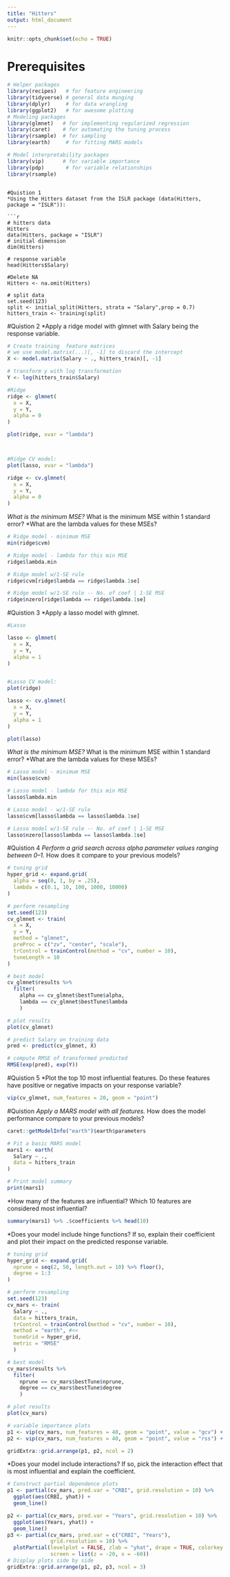 ```yaml
---
title: "Hitters"
output: html_document
---
```


```r
knitr::opts_chunk$set(echo = TRUE)
```

# Prerequisites


```r
# Helper packages
library(recipes)   # for feature engineering
library(tidyverse) # general data munging
library(dplyr)     # for data wrangling
library(ggplot2)   # for awesome plotting
# Modeling packages
library(glmnet)   # for implementing regularized regression
library(caret)    # for automating the tuning process
library(rsample)  # for sampling
library(earth)     # for fitting MARS models

# Model interpretability packages
library(vip)      # for variable importance
library(pdp)       # for variable relationships
library(rsample)
```
```

#Quistion 1
*Using the Hitters dataset from the ISLR package (data(Hitters, package = "ISLR")):

```r
# hitters data
Hitters
data(Hitters, package = "ISLR")
# initial dimension
dim(Hitters)

# response variable
head(Hitters$Salary)

#Delete NA
Hitters <- na.omit(Hitters)

# split data
set.seed(123)
split <- initial_split(Hitters, strata = "Salary",prop = 0.7)
hitters_train <- training(split)

```
#Quistion 2
*Apply a ridge model with glmnet with Salary being the response variable.

```r
# Create training  feature matrices
# we use model.matrix(...)[, -1] to discard the intercept
X <- model.matrix(Salary ~ ., hitters_train)[, -1]

# transform y with log transformation
Y <- log(hitters_train$Salary)

#Ridge
ridge <- glmnet(
  x = X,
  y = Y,
  alpha = 0
)

plot(ridge, xvar = "lambda")



#Ridge CV model:
plot(lasso, xvar = "lambda")

ridge <- cv.glmnet(
  x = X,
  y = Y,
  alpha = 0
)

```
*What is the minimum MSE?
*What is the minimum MSE within 1 standard error?
*What are the lambda values for these MSEs?
```r
# Ridge model - minimum MSE
min(ridge$cvm)

# Ridge model - lambda for this min MSE
ridge$lambda.min 

# Ridge model w/1-SE rule
ridge$cvm[ridge$lambda == ridge$lambda.1se]

# Ridge model w/1-SE rule -- No. of coef | 1-SE MSE
ridge$nzero[ridge$lambda == ridge$lambda.1se]
```

#Quistion 3
*Apply a lasso model with glmnet.

```r
#Lasso

lasso <- glmnet(
  x = X,
  y = Y,
  alpha = 1
)


#Lasso CV model:
plot(ridge)

lasso <- cv.glmnet(
  x = X,
  y = Y,
  alpha = 1
)

plot(lasso)
```
*What is the minimum MSE?
*What is the minimum MSE within 1 standard error?
*What are the lambda values for these MSEs?
```r
# Lasso model - minimum MSE
min(lasso$cvm)       

# Lasso model - lambda for this min MSE
lasso$lambda.min 

# Lasso model - w/1-SE rule
lasso$cvm[lasso$lambda == lasso$lambda.1se]

# Lasso model w/1-SE rule -- No. of coef | 1-SE MSE
lasso$nzero[lasso$lambda == lasso$lambda.1se]
```

#Quistion 4
*Perform a grid search across alpha parameter values ranging between 0–1.
*How does it compare to your previous models?
```r
# tuning grid
hyper_grid <- expand.grid(
  alpha = seq(0, 1, by = .25),
  lambda = c(0.1, 10, 100, 1000, 10000)
)

# perform resampling
set.seed(123)
cv_glmnet <- train(
  x = X,
  y = Y,
  method = "glmnet",
  preProc = c("zv", "center", "scale"),
  trControl = trainControl(method = "cv", number = 10),
  tuneLength = 10
)

# best model
cv_glmnet$results %>%
  filter(
    alpha == cv_glmnet$bestTune$alpha,
    lambda == cv_glmnet$bestTune$lambda
    )

# plot results
plot(cv_glmnet)

# predict Salary on training data
pred <- predict(cv_glmnet, X)

# compute RMSE of transformed predicted
RMSE(exp(pred), exp(Y))
```


#Quistion 5
*Plot the top 10 most influential features. Do these features have positive or negative impacts on your response variable?

```r
vip(cv_glmnet, num_features = 20, geom = "point")
```

#Quistion
*Apply a MARS model with all features.
*How does the model performance compare to your previous models?
```r
caret::getModelInfo("earth")$earth$parameters
```
```r
# Fit a basic MARS model
mars1 <- earth(
  Salary ~ .,  
  data = hitters_train   
)

# Print model summary
print(mars1)
```
*How many of the features are influential? Which 10 features are considered most influential?
```r
summary(mars1) %>% .$coefficients %>% head(10)
```

*Does your model include hinge functions? If so, explain their coefficient and plot their impact on the predicted response variable.

```r
# tuning grid
hyper_grid <- expand.grid(
  nprune = seq(2, 50, length.out = 10) %>% floor(),
  degree = 1:3
)

# perform resampling
set.seed(123)
cv_mars <- train(
  Salary ~ ., 
  data = hitters_train, 
  trControl = trainControl(method = "cv", number = 10),
  method = "earth", #<<
  tuneGrid = hyper_grid,
  metric = "RMSE"
  )

# best model
cv_mars$results %>%
  filter(
    nprune == cv_mars$bestTune$nprune,
    degree == cv_mars$bestTune$degree
    )

# plot results
plot(cv_mars)
```



```r
# variable importance plots
p1 <- vip(cv_mars, num_features = 40, geom = "point", value = "gcv") + ggtitle("GCV")
p2 <- vip(cv_mars, num_features = 40, geom = "point", value = "rss") + ggtitle("RSS")

gridExtra::grid.arrange(p1, p2, ncol = 2)
```

*Does your model include interactions? If so, pick the interaction effect that is most influential and explain the coefficient.
```r
# Construct partial dependence plots
p1 <- partial(cv_mars, pred.var = "CRBI", grid.resolution = 10) %>% 
  ggplot(aes(CRBI, yhat)) +
  geom_line()

p2 <- partial(cv_mars, pred.var = "Years", grid.resolution = 10) %>% 
  ggplot(aes(Years, yhat)) +
  geom_line()
p3 <- partial(cv_mars, pred.var = c("CRBI", "Years"), 
              grid.resolution = 10) %>% 
  plotPartial(levelplot = FALSE, zlab = "yhat", drape = TRUE, colorkey = TRUE, 
              screen = list(z = -20, x = -60))
# Display plots side by side
gridExtra::grid.arrange(p1, p2, p3, ncol = 3)
```

